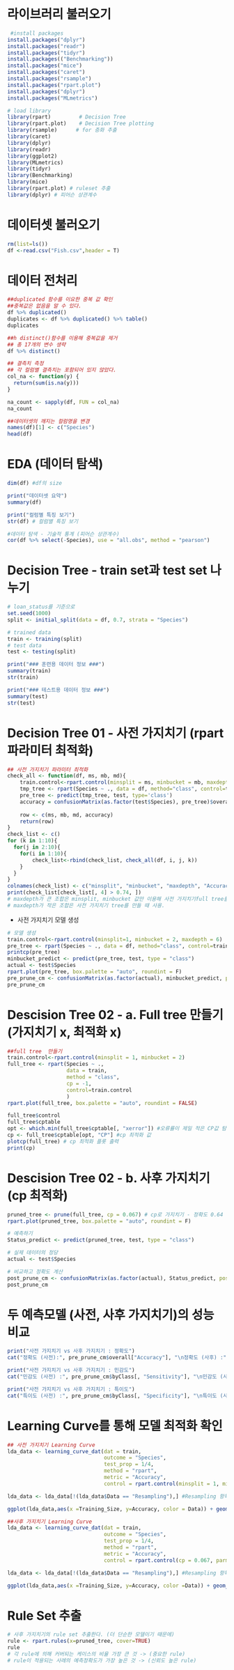 
# 라이브러리 불러오기
```{r}
 #install packages
install.packages("dplyr")
install.packages("readr")
install.packages("tidyr")
install.packages(("Benchmarking"))
install.packages("mice")
install.packages("caret")
install.packages("rsample")
install.packages("rpart.plot")
install.packages("dplyr")
install.packages("MLmetrics")

# load library
library(rpart)         # Decision Tree
library(rpart.plot)    # Decision Tree plotting 
library(rsample)      # for 층화 추출
library(caret)
library(dplyr)
library(readr)
library(ggplot2)
library(MLmetrics)
library(tidyr)
library(Benchmarking)
library(mice)
library(rpart.plot) # ruleset 추출
library(dplyr) # 피어슨 상관계수

```

# 데이터셋 불러오기
```{r}
rm(list=ls())
df <-read.csv("Fish.csv",header = T)
```

# 데이터 전처리
```{r}
##duplicated 함수를 이요한 중복 값 확인
##중복값은 없음을 알 수 있다.
df %>% duplicated()
duplicates <- df %>% duplicated() %>% table()
duplicates

##h distinct()함수를 이용해 중복값을 제거
## 총 17개의 변수 생략
df %>% distinct()

## 결측치 측정 
## 각 컬럼별 결측치는 포함되어 있지 않았다.
col_na <- function(y) {
  return(sum(is.na(y)))
}

na_count <- sapply(df, FUN = col_na)
na_count

##데이터셋의 깨지는 컬럼명을 변경
names(df)[1] <- c("Species")
head(df)

```

# EDA (데이터 탐색)
```{r}

dim(df) #df의 size

print("데이터셋 요약")
summary(df)

print("컬럼별 특징 보기")
str(df) # 컬럼별 특징 보기

#데이터 탐색 - 기술적 통계 (피어슨 상관계수)
cor(df %>% select(-Species), use = "all.obs", method = "pearson")


```

# Decision Tree - train set과 test set 나누기
```{r}
# loan_status를 기준으로    
set.seed(1000)
split <- initial_split(data = df, 0.7, strata = "Species")

# trained data 
train <- training(split)
# test data 
test <- testing(split)

print("### 훈련용 데이터 정보 ###")
summary(train)
str(train)

print("### 테스트용 데이터 정보 ###")
summary(test)
str(test)
```

# Decision Tree 01 - 사전 가지치기 (rpart 파라미터 최적화)

```{r}
## 사전 가지치기 파라미터 최적화
check_all <- function(df, ms, mb, md){
    train.control<-rpart.control(minsplit = ms, minbucket = mb, maxdepth=md)
    tmp_tree <- rpart(Species ~ ., data = df, method="class", control=train.control)
    pre_tree <- predict(tmp_tree, test, type='class')
    accuracy = confusionMatrix(as.factor(test$Species), pre_tree)$overall[1]
      
    row <- c(ms, mb, md, accuracy)
    return(row)
}
check_list <- c()
for (k in 1:10){
  for(j in 2:10){
    for(i in 1:10){
        check_list<-rbind(check_list, check_all(df, i, j, k))
    }
  }
}
colnames(check_list) <- c("minsplit", "minbucket", "maxdepth", "Accuracy")
print(check_list[check_list[, 4] > 0.74, ])
# maxdepth가 큰 조합은 minsplit, minbucket 값만 이용해 사전 가지치기full tree를 만들 때 사용
# maxdepth가 작은 조합은 사전 가지치기 tree를 만들 때 사용.

```

- 사전 가지치기 모델 생성
```{r}
# 모델 생성
train.control<-rpart.control(minsplit=1, minbucket = 2, maxdepth = 6)
pre_tree <- rpart(Species ~ ., data = df, method="class", control=train.control)
printcp(pre_tree)
minbucket_predict <- predict(pre_tree, test, type = "class")
actual <- test$Species
rpart.plot(pre_tree, box.palette = "auto", roundint = F)
pre_prune_cm <- confusionMatrix(as.factor(actual), minbucket_predict, positive = 'Yes')
pre_prune_cm

```

# Descision Tree 02 - a. Full tree 만들기 (가지치기 x, 최적화 x)
```{r}
##full tree  만들기
train.control<-rpart.control(minsplit = 1, minbucket = 2)
full_tree <- rpart(Species ~ .,
                   data = train,
                   method = "class",
                   cp = -1,
                   control=train.control
                   )
rpart.plot(full_tree, box.palette = "auto", roundint = FALSE)

full_tree$control
full_tree$cptable
opt <- which.min(full_tree$cptable[, "xerror"]) #오류률이 제일 적은 CP값 탐색
cp <- full_tree$cptable[opt, "CP"] #cp 최적화 값
plotcp(full_tree) # cp 최적화 플롯 출력
print(cp)

```

# Descision Tree 02 - b. 사후 가지치기 (cp 최적화)
```{r}
pruned_tree <- prune(full_tree, cp = 0.067) # cp로 가지치기 - 정확도 0.64
rpart.plot(pruned_tree, box.palette = "auto", roundint = F)

# 예측하기
Status_predict <- predict(pruned_tree, test, type = "class")

# 실제 데이터의 정당
actual <- test$Species

# 비교하고 정확도 계산
post_prune_cm <- confusionMatrix(as.factor(actual), Status_predict, positive = 'Yes')
post_prune_cm
```

# 두 예측모델 (사전, 사후 가지치기)의 성능 비교
```{r}

print("사전 가지치기 vs 사후 가지치기 : 정확도")
cat("정확도 (사전):", pre_prune_cm$overall["Accuracy"], "\n정확도 (사후) :", post_prune_cm$overall["Accuracy"], "\n\n")

print("사전 가지치기 vs 사후 가지치기 : 민감도")
cat("민감도 (사전) :", pre_prune_cm$byClass[, "Sensitivity"], "\n민감도 (사후) :", post_prune_cm$byClass[, "Sensitivity"], "\n\n")

print("사전 가지치기 vs 사후 가지치기 : 특이도")
cat("특이도 (사전) :", pre_prune_cm$byClass[, "Specificity"], "\n특이도 (사후) :", post_prune_cm$byClass[, "Specificity"], "\n\n")

```

# Learning Curve를 통해 모델 최적화 확인
```{r}

## 사전 가지치기 Learning Curve 
lda_data <- learning_curve_dat(dat = train, 
                               outcome = "Species",
                               test_prop = 1/4,
                               method = "rpart", 
                               metric = "Accuracy",
                               control = rpart.control(minsplit = 1, minbucket = 2, mindepth = 6, parms = list(split=list(split ='information'))))

lda_data <- lda_data[!(lda_data$Data == "Resampling"),] #Resampling 항목 삭제

ggplot(lda_data,aes(x =Training_Size, y=Accuracy, color = Data)) + geom_smooth(method=loess, span = .8) + ylim(0,1)

##사후 가지치기 Learning Curve
lda_data <- learning_curve_dat(dat = train, 
                               outcome = "Species",
                               test_prop = 1/4,
                               method = "rpart", 
                               metric = "Accuracy",
                               control = rpart.control(cp = 0.067, parms = list(split=list(split ='information'))))

lda_data <- lda_data[!(lda_data$Data == "Resampling"),] #Resampling 항목 삭제

ggplot(lda_data,aes(x =Training_Size, y=Accuracy, color =Data)) + geom_smooth(method=loess,span = .8) + ylim(0,1)

```

# Rule Set 추출
```{r}
# 사후 가지치기의 rule set 추출한다. (더 단순한 모델이기 때문에)
rule <- rpart.rules(x=pruned_tree, cover=TRUE)
rule
# 각 rule에 의해 커버되는 케이스의 비율 가장 큰 것 -> (중요한 rule)
# rule이 적용되는 사례의 예측정확도가 가장 높은 것 -> (신뢰도 높은 rule)
```